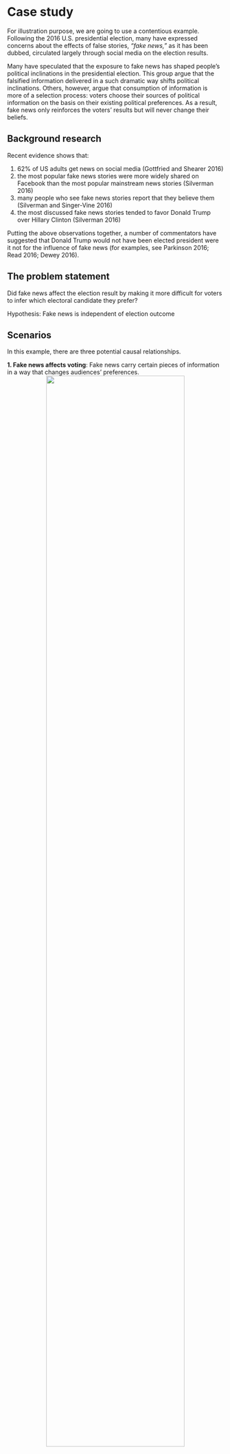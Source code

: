 # Case study

For illustration purpose, we are going to use a contentious example. Following the 2016 U.S. presidential election, many have expressed concerns about the effects of false stories, _“fake news,”_ as it has been dubbed, circulated largely through social media on the election results. 

Many have speculated that the exposure to fake news has shaped people’s political inclinations in the presidential election. This group argue that the falsified information delivered in a such dramatic way shifts political inclinations. Others, however, argue that consumption of information is more of a selection process: voters choose their sources of political information on the basis on their existing political preferences. As a result, fake news only reinforces the voters' results but will never change their beliefs. 

## Background research

Recent evidence shows that: 

(1) 62% of US adults get news on social media (Gottfried and Shearer 2016)
(2) the most popular fake news stories were more widely shared on Facebook than the most popular mainstream news stories (Silverman 2016)
(3) many people who see fake news stories report that they believe them (Silverman and Singer-Vine 2016)
(4) the most discussed fake news stories tended to favor Donald Trump over Hillary Clinton (Silverman 2016)

Putting the above observations together, a number of commentators have suggested that Donald Trump would not have been elected president were it not for the influence of fake news (for examples, see Parkinson 2016; Read 2016; Dewey 2016).

## The problem statement

Did fake news affect the election result by making it more difficult for voters to infer which electoral
candidate they prefer? 

Hypothesis: Fake news is independent of election outcome

## Scenarios

In this example, there are three potential causal relationships.

**1. Fake news affects voting**: Fake news carry certain pieces of information in a way that changes audiences’ preferences.
<center>
![](fig/scenario1.png){width=80%}
</center>

**2. Political affiliations determine consumation of news**: People with certain preferences and orientations choose to watch fake news. So, fake news only reinforces but won’t change the existing beliefs.

<center>
![](fig/scenario2.png){width=80%}
</center>

**3. Two-way causation**: Political preferences determine which pieces of political information to receive. In turn, it further shapes the existing preferences and changes voters' behaviors. To test these scenario, we can apply a simple experimental design and test it.

<center>
![](fig/scenario3.png){width=80%}
</center>

## Experimental solution


**Stage one**: Recruit and randomly assign participants into treatment and control groups; pre-test.

**Stage two**: Expose the treatment group to fake news; apply placebo to the control group.

**Stage three**: Record the results of the treatment and control groups. Due to the randomization process, we can control for any previous differences between the treatment and control groups. Therefore, any differences between Result 1and Result 2 are attributable to the presence of fake news.

<center>
![](fig/stage1.png){width=80%}
</center>